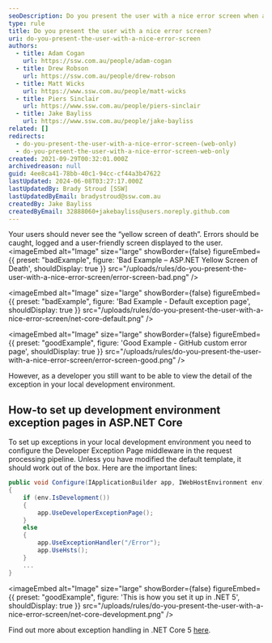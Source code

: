 ```yaml
---
seoDescription: Do you present the user with a nice error screen when an unexpected situation occurs on your ASP.NET Core application?
type: rule
title: Do you present the user with a nice error screen?
uri: do-you-present-the-user-with-a-nice-error-screen
authors:
  - title: Adam Cogan
    url: https://ssw.com.au/people/adam-cogan
  - title: Drew Robson
    url: https://ssw.com.au/people/drew-robson
  - title: Matt Wicks
    url: https://www.ssw.com.au/people/matt-wicks
  - title: Piers Sinclair
    url: https://www.ssw.com.au/people/piers-sinclair
  - title: Jake Bayliss
    url: https://www.ssw.com.au/people/jake-bayliss
related: []
redirects:
  - do-you-present-the-user-with-a-nice-error-screen-(web-only)
  - do-you-present-the-user-with-a-nice-error-screen-web-only
created: 2021-09-29T00:32:01.000Z
archivedreason: null
guid: 4ee8ca41-78bb-40c1-94cc-cf44a3b47622
lastUpdated: 2024-06-08T03:27:17.000Z
lastUpdatedBy: Brady Stroud [SSW]
lastUpdatedByEmail: bradystroud@ssw.com.au
createdBy: Jake Bayliss
createdByEmail: 32888060+jakebayliss@users.noreply.github.com
---
```


Your users should never see the “yellow screen of death”. Errors should be caught, logged and a user-friendly screen displayed to the user.
<imageEmbed
  alt="Image"
  size="large"
  showBorder={false}
  figureEmbed={{
    preset: "badExample",
    figure: 'Bad Example – ASP.NET Yellow Screen of Death',
    shouldDisplay: true
  }}
  src="/uploads/rules/do-you-present-the-user-with-a-nice-error-screen/error-screen-bad.png"
/>

<imageEmbed
  alt="Image"
  size="large"
  showBorder={false}
  figureEmbed={{
    preset: "badExample",
    figure: 'Bad Example - Default exception page',
    shouldDisplay: true
  }}
  src="/uploads/rules/do-you-present-the-user-with-a-nice-error-screen/net-core-default.png"
/>

<imageEmbed
  alt="Image"
  size="large"
  showBorder={false}
  figureEmbed={{
    preset: "goodExample",
    figure: 'Good Example - GitHub custom error page',
    shouldDisplay: true
  }}
  src="/uploads/rules/do-you-present-the-user-with-a-nice-error-screen/error-screen-good.png"
/>

However, as a developer you still want to be able to view the detail of the exception in your local development environment.

## How-to set up development environment exception pages in ASP.NET Core

To set up exceptions in your local development environment you need to configure the Developer Exception Page middleware in the request processing pipeline.
Unless you have modified the default template, it should work out of the box. Here are the important lines:

```cs
public void Configure(IApplicationBuilder app, IWebHostEnvironment env)
{
    if (env.IsDevelopment())
    {
        app.UseDeveloperExceptionPage();
    }
    else
    {
        app.UseExceptionHandler("/Error");
        app.UseHsts();
    }
    ...
}
```

<imageEmbed
  alt="Image"
  size="large"
  showBorder={false}
  figureEmbed={{
    preset: "goodExample",
    figure: 'This is how you set it up in .NET 5',
    shouldDisplay: true
  }}
  src="/uploads/rules/do-you-present-the-user-with-a-nice-error-screen/net-core-development.png"
/>

Find out more about exception handling in .NET Core 5 [here](https://docs.microsoft.com/en-us/aspnet/core/fundamentals/error-handling?view=aspnetcore-5.0).
